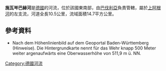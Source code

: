 {{Citecheck|time=2020-12-18T04:40:24+00:00}}
{{Coord|47|38|30|N|9|45|38|E|display=title}}

'''施瓦岑巴赫河'''是[[德國|德國]]的河流，位於該國東南部，由[[巴伐利亞|巴伐利亞]]負責管轄，屬於[[上阿根河|上阿根河]]的左支流，河道全長10.5公里，流域面積14.7平方公里。

==參考資料==
*  Nach dem Höhenlinienbild auf dem Geoportal Baden-Württemberg (Hinweise). Die Hintergrundkarte nennt für das Wehr knapp 500 Meter weiter argenaufwärts eine Oberwasserhöhe von 511,9 m ü. NN.

{{Germany-geo-stub}}
[[Category:德國河流|Category:德國河流]]